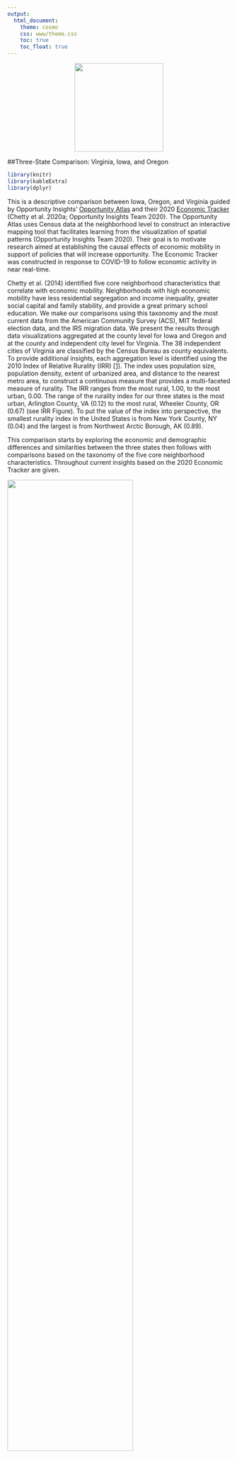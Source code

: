 ```yaml
---
output: 
  html_document:
    theme: cosmo
    css: www/theme.css
    toc: true
    toc_float: true
---
```

<center>
<a href = https://datascienceforthepublicgood.com/economic-mobility>
<img src="www/AEMLogoGatesColorsBlack-11.png" width="200">
</a>
</center>

##Three-State Comparison: Virginia, Iowa, and Oregon

```r
library(knitr)
library(kableExtra)
library(dplyr)
```


This is a descriptive comparison between Iowa, Oregon, and Virginia guided by Opportunity Insights’ [Opportunity Atlas](https://opportunityatlas.org/) and their 2020 [Economic Tracker](https://tracktherecovery.org/) (Chetty et al. 2020a; Opportunity Insights Team 2020). The Opportunity Atlas uses Census data at the neighborhood level to construct an interactive mapping tool that facilitates learning from the visualization of spatial patterns (Opportunity Insights Team 2020). Their goal is to motivate research aimed at establishing the causal effects of economic mobility in support of policies that will increase opportunity. The Economic Tracker was constructed in response to COVID-19 to follow economic activity in near real-time.

Chetty et al. (2014) identified five core neighborhood characteristics that correlate with economic mobility. Neighborhoods with high economic mobility have less residential segregation and income inequality, greater social capital and family stability, and provide a great primary school education. We make our comparisons using this taxonomy and the most current data from the American Community Survey (ACS), MIT federal election data, and the IRS migration data. We present the results through data visualizations aggregated at the county level for Iowa and Oregon and at the county and independent city level for Virginia. The 38 independent cities of Virginia are classified by the Census Bureau as county equivalents. To provide additional insights, each aggregation level is identified using the 2010 Index of Relative Rurality (IRR) <span id="ref1a">[[1]](#ref1)</span>. The index uses population size, population density, extent of urbanized area, and distance to the nearest metro area, to construct a continuous measure that provides a multi-faceted measure of rurality. The IRR ranges from the most rural, 1.00, to the most urban, 0.00. The range of the rurality index for our three states is the most urban, Arlington County, VA (0.12) to the most rural, Wheeler County, OR (0.67) (see IRR Figure). To put the value of the index into perspective, the smallest rurality index in the United States is from New York County, NY (0.04) and the largest is from Northwest Arctic Borough, AK (0.89).

This comparison starts by exploring the economic and demographic differences and similarities between the three states then follows with comparisons based on the taxonomy of the five core neighborhood characteristics. Throughout current insights based on the 2020 Economic Tracker are given.

<div align="center">
![](www/fig1_copy.png){ width=75% }
</div>

### Economic Comparison

Despite the obvious geographic differences between the three states – two are coastal, one in the east the other in the west, and one in the middle – Iowa, Oregon, and Virginia provide very different avenues of opportunity for their residents. The three states have very different economies and therefore somewhat distinct avenues for economic mobility. While Iowa’s economy is often assumed to be mostly agricultural, Iowa’s most prominent industries are manufacturing, healthcare, retail, and education (Statistical Atlas 2020a). In 2010, Iowa was considered to be one of the most friendly states to do business in (CNBC 2010), but the state has seen significant declines over the past decade - driven by a depleting workforce (see Migration Figure), a “brain drain” of young college-educated residents (Carr and Kefalas 2009), and a higher cost of doing business (CNBC 2019). Today Iowa’s manufacturing sector consists mainly of processed foods from Heinz, General Mills, Quaker Oats, Tyson Foods, and ConAgra Foods. The state industrial outputs include machinery, electric equipment, chemical products, publishing, and primary metals. Traditionally Iowa also has a rich business sector, including companies that focus on finance, insurance, healthcare, and energy like wind and ethanol. This diverse economy likely explains why Iowa fared so well in most of the [Opportunity Atlas](https://www.opportunityatlas.org/) assessments from 2010 data (Chetty et al. 2014, Opportunity Insights Team 2020). Iowa children who grew up in low income households (lower quartile), had more adults living in Iowa in 2014-2015 with incomes in the higher quintile than their counterparts in Oregon and Virginia. 

Unlike Iowa, Virginia has maintained its reputation as a friendly business state over the past decade (CNBC 2019). However, when we look more closely, Virginia is really a story of two states. On the one hand, northeastern Virginia is a center of government, healthcare, finance, and tech (Statistical Atlas 2020c). Virginia has the highest defense spending of any state per capita and contains about 170,000 government jobs, including federal agencies like the National Science Foundation, Central Intelligence Agency, and Department of Defense (Maciag 2017). Northeast Virginia is also seen by many as an emerging “Silicon Valley of the East” (Gregg 2018), largely because of its proximity to Washington D.C. and major infrastructural advantages; in fact, some officials suggest that the majority of the internet runs through northern Virginia (Bacque 2019; Malecki 2002). On the other hand, southwest Virginia has historical roots in a number of declining industries, including agriculture, manufacturing, coal mining, and railroads. While Virginia has roughly 334,000 ag jobs linked to tobacco, apples, grapes, peanuts, tomatoes, turkeys and broilers (Rephann 2017), this industry has waned in recent years. Moreover, many of the major cities in Virginia, including Blacksburg, Roanoke, Lynchburg, Richmond, and Norfolk have extremely low rates of economic mobility (see [The Opportunity Atlas](https://www.opportunityatlas.org/)), as these cities have become increasingly dependent on educational institutions and the service industry for jobs. Despite the state being attractive to top businesses, Virginia is the worst state for workers’ rights <span id="ref2a">[[2]](#ref2)</span> – suggesting that growing income inequality is a chasm mostly affecting the Virginian working class.

While Oregon’s economy was traditionally based on agriculture and forestry, the state has also shifted more toward manufacturing, service, and technology (Statistical Atlas 2020b). Today Oregon’s agricultural industry is predicated on blueberries, almonds, hazelnuts, wine/grapes, cattle, dairy, sheep, poultry, fishing, as well as the timber and forestry industry (Oregon AIC 2020). Despite this industry declining over the past two decades (Oregon Employment Department 2019), it does not seem that the areas with the lowest economic mobility directly coincide with the areas impacted hardest by loss of private sector jobs in timber (Opportunity Insights Team 2020). This is likely due to the state becoming more economically diverse over the past 20 years. For example, Oregon is also known for tourism (mainly in Portland), tech (i.e. Silicon Forest), healthcare (e.g. Cambia and Kaiser) as well as being home to corporate headquarters for several major clothing, steel, and manufacturing companies. Importantly, Oregon has no sales tax, has low corporate taxes, and relies mostly on personal income - making it more appealing to several high-profile businesses (Oregon.gov 2020). As a result of these factors, Oregon has seen the sixth most economic growth of all states since 2001 (Hauser and Ordonez 2019).

### Demographic Comparison

Of the three states, Virginia has the largest population, 8,535,539 and the smallest total area, 42,774.93 square miles. Virginia’s population has grown 6.7 percent from 2010; Oregon has had the largest population increase from 2010, 10.1 percent, and Iowa the smallest 3.6 percent.

```r
table1 <- data.frame(State = c("Iowa", "Oregon", "Virginia"), 
                     `Population 2010`= c("3,046,871", "3,831,079", "8,001,049"), 
                     `Population 2019` = c("3,155,070", "4,217,737", "8,535,519"), 
                     `Total Area Sq. Miles` = c("56,272.81", "98,378.54", "42,774.93"))

knitr::kable(table1, caption = "TABLE 1: Population Change 2010 to 2019", 
             col.names = c("State", "Population 2010", "Population 2019", "Total Area Sq. Miles")) %>%
    kable_styling(bootstrap_options = c("striped", "hover"), full_width = F, position = "center") %>%
   footnote(general = "Census Quick Fact https://www.census.gov/quickfacts/fact/table/IA,VA,OR/RHI12521",
           general_title = "",
           footnote_as_chunk = T
           )
  

```


With regard to changes in the age distribution from 2010 to 2019, the age groups with the largest increase (65 to 74 years) and loss (45 to 54 years) are the same for the three states: Iowa +33.78 percent / -20.83 percent, Oregon +46.05 percent / -14.18 percent, and Virginia +37.68 percent / -15.23 percent (1-YR ACS Estimates Table CP05).

These changes can be summarized with the dependency ratio, the ratio of the dependent age population, young (0-17) and old (≥65), to the working age population (18 to 64). The dependency ratio captures the relation between the number of people who aren’t of working age and the number of people who are; the relation between the number of people who pay little or no taxes and the people who pay taxes. The higher the ratio, the greater the burden of support on working people and governments to support the infrastructure that serves the young and the elderly. Low dependency ratios, under appropriate conditions, could promote economic growth.  High dependency ratios may translate into increasing government expenditures towards education, healthcare, and pensions. 

The age dependency ratio can be partitioned into a child dependency ratio and an old-age dependency ratio. The trend in the U.S. since 2000 has been a decrease in the child dependency ratio and an increase in the old-age ratio, this is also seen across the three states.

```r
table2 <- data.frame(State = c(rep("Iowa", 3), rep("Oregon", 3), rep("Virginia", 3), rep("United States", 3)), 
              `Dependency Ratio` = rep(c("Child", "Old-age", "Age=Child+Old-age"),4),
              `2000` = c(41.8, 24.8, 66.6, 39.6, 20.5, 60.1, 38.2, 17.4, 55.6, 41.5, 20.1, 61.6),
              `2010` = c(39.2, 24.2, 63.4, 36.1, 21.2, 57.3, 36.3, 18.3, 54.6, 38.7, 20.3, 59.0),
              `2018` = c(38.6, 27.2, 65.8, 34.3, 27.0, 61.3, 35.1, 23.1, 58.2, 36.8, 24.6, 61.4)

              )

knitr::kable(table2, caption = "TABLE 2: Age, Child, and Old-age Dependency Ratios over Time by State and United States", 
             col.names = c("State", "Dependency Ratio", "2000", "2010", "2018")) %>%
    kable_styling(bootstrap_options = c("striped", "hover"), full_width = F, position = "center") %>%
    collapse_rows(columns = 1, valign = "top") %>%
   footnote(general = "5-YR ACS 2018 Table S0101: https://data.census.gov/cedsci",
           general_title = "",
           footnote_as_chunk = T
           )
```

Box plots display both ratios by county/city where the IRR is also plotted to evaluate rurality trends. The majority of county/city old-age dependency ratios for the three states is higher than the U.S. rate (dashed horizontal line). The rate in Virginia is lower in more urban counties/cities an indication of a larger working-class population (olive filled circles). Across all three states the old-age dependency ratios in the upper quartile are located in more rural areas. The child dependency ratios are higher than the old-age ratios in all three states and indication there are more children than dependents; but where the difference was approximately two-fold in 2000 it is now less than one and a half. In Virginia the child dependency ratio is lower in more rural areas but this is does not appear to be the case in Iowa and Oregon.

<div align="center">
![](www/fig23.jpeg){ width=75% }
</div>

### Core Neighborhood Characteristics
This section explores some of the neighborhood characteristics identified in Chetty et al. (2014) that impact economic mobility: residential segregation, income inequality, social capital, family stability, and primary school education.

### Income Inequality 
To understand inequality, scholars typically account for disparities in both income and wealth. Income corresponds to the flow of resources such as income from one’s labor. In contrast, wealth refers to the stock of existing economic resources one has access to including land, capital, company shares, and inheritances (Saez 2017). While both, income and wealth, disparities have increased on the national level since the 1970s (Pew 2019; Saez and Zucman 2016), our main focus here is income inequality. Nationally, the average American’s income has increased between the median and 90th percentile of earners, but wages have stagnated for those in the bottom 50 percent (Piketty et al. 2017). While the US has the highest levels of income inequality among G7 countries, there are also a number of geographic and sociodemographic factors that contribute more strongly to existing disparities across various regions of the US (Manduca 2019; Pew 2019). 

Income inequality has increased in Iowa, Oregon, and Virginia over the past decade. From 2010 to 2018, the Gini coefficient increased 3.5 percent in Iowa (0.427 to 0.442), 3.4 percent in Oregon (0.446 to 0.461), and 2.4 percent in Virginia (0.457 to 0.468). While Iowa was still one of the six most equitable states in 2018, Virginia is ranked 23rd and Oregon is ranked 30th – neither of which have changed much from 2010. The Gini Figure shows, that most counties and cities that have a statistically significant (p-value < 0.10) change in income inequality from 2010 to 2018 are experiencing greater inequality. In Virginia, the counties with the highest levels of inequality are Dickenson (0.580), Charles City (0.545), Richmond City (0.538), Radford City (0.524), Williamsburg City (0.518) and Charlottesville City (0.517). The counties with the greatest income inequality in Iowa are Appanoose (0.513), Jefferson (0.502), Johnson (0.493), Crawford (0.488), and Emmet (0.474) and in Oregon the counties are Marion (0.431), Jackson (0.466), Grant (0.429) Jefferson (0.413), and Clackamas (0.446). 

<div align="center">
![](www/fig4_copy.png)
</div>

This growth in inequality is at least in part due to the resonating effects of deindustrialization, which moved rural manufacturing jobs to overseas locations – shifting most remaining jobs to the service sector and leaving millions without work altogether (Alderson 1999; Kollmeyer 2009). As a result, rural areas have experienced “brain drain” where highly-educated youth now leave to live near major metropolitan areas to work in the tech and knowledge sectors (Carr and Kefalas 2009; Moretti 2012). This geographic divergence in access to resources shapes social and political cohesion across the country, as residents see themselves as having less and less in common with each other (Beramendi 2012). Moreover, low wages have had a disproportionate impact on racial and ethnic minorities (Akee et al. 2020; Chetty et al. 2020; Manduca 2018), inhibiting historically marginalized, especially Black, communities’ capacity to accrue wealth over the course of the 20th century (Rothstein 2018: 153-176; Chetty et al. 2020; Manduca 2018).

<div align="center">
![](www/fig5_copy.png){ width=75% }

![](www/fig6.png){ width=70% }
</div>

Not only does Virginia have the largest number of counties/cities moving toward greater income inequality, they are the only one of the three states with counties/cities in persistent poverty. As defined by the Congressional Research Service (CRS) <span id="ref3a">[[3]](#ref3)</span>, persistent poverty exists in “…counties that have had poverty rates of 20 percent or more for the past 30 years, as measured by the 1980, 1990, and 2000 decennial censuses.”  In 2019, the CRS updated their persistent poverty estimates using the poverty rates from the 1990 and 2000 census and the poverty rates from the Small Area Income and Poverty Estimates program. Five counties in southwestern Virginia, Buchanan, Dickenson, Lee, Montgomery, and Wise have experienced poverty rates between 20.0 and 28.7 percent since 1990. These are also counties that have seen high rates of negative migration due to a loss of jobs in the energy sector (see Migration Figure) and are projected to lose an additional 17,942 <span id="ref4a">[[4]](#ref4)</span> people through 2029. There are also seven independent cities Charlottesville, Franklin, Harrisonburg, Norton, Petersburg, Radford, and Richmond that have been in persistent poverty since 1990; in contrast, these areas are located in north and south-central Virginia. Like Virginia’s persistent poverty counties these independent cities are all experiencing high levels of out-migration.

COVID-19 is pushing income inequality even further. Since January 15th, 2020, employment rates among low wage workers in the lower quartile decreased by 10.9 percent in Iowa, 14.7 percent in Virginia, and 28.3 percent in Oregon. In contrast, employment rates among workers in the upper quartile increased by 5 percent in Iowa, and are only down 0.1 percent in Virginia and 2.1 percent in Oregon. (as of August 1st, 2020 [Economic Tracker](https://www.tracktherecovery.org/)). One of the key findings from the Opportunity Insights Economic Tracker is that the reduction in spending in the highest rent ZIP codes has led to nearly a 70 percent reduction in jobs among low wage workers compared to just a 30 percent reduction in the lowest rent ZIP codes.

### Segregation
Segregation refers to the systematic separation of people from different racial groups and socio-economic backgrounds into different neighborhoods (Glotzer 2020; Rothstein 2018; Taylor 2019). While racial segregation in the U.S. originated with Jim Crow laws implemented in the South, the practice spread to the rest of the U.S. via both local and federal policies as African Americans fled the South during the Great Migration of 1910-1970 (Galka 2016; Rothstein 2018). For example, [redlining](https://dsl.richmond.edu/panorama/redlining/#loc=5/39.1/-94.58), racially restrictive covenants, [urban renewal](https://dsl.richmond.edu/panorama/renewal/#view=0/0/1&viz=cartogram), economic disinvestment of inner cities, and [gentrification](https://www.urbandisplacement.org/map/pdx) have all impacted where communities of color have been able to live and work throughout the 20th century (Charles 2003; Glotzer 2020; Massey and Denton 1993; Rothstein 2018; Taylor 2019). More recently, highly segregated neighborhoods have led to new forms of capital investment that displace communities under the guise of gentrification, which disproportionately impacts people of color in major cities around the country (Lees et al. 2007), including [Portland, OR](https://www.urbandisplacement.org/map/pdx), [Richmond, VA](https://ncrc.org/gentrification-richmondva/), and [Des Moines, IA](https://storymaps.arcgis.com/stories/12a4f079ce494fbfabb1e77207ea0701). 

While some scholarly models do suggest that most Asian, Hispanic, and Black residents are willing to integrate into the same neighborhoods, a number of individual and structural factors reinforce the structure of racially segregated neighborhoods across the country (Charles 2003). In turn, segregation hinders economic mobility, especially for Black residents, because the most intensely segregated areas also tend to have higher levels of concentrated poverty, leading to higher rates of joblessness, out-of-wedlock births, school dropouts, crime, lower wages, and poorer health outcomes (Cutler & Glaeser 1997; Jargowsky 1996; Krivo & Peterson 1996; Massey & Denton 1993; Williams and Collins 2017; Wilson 1987). 

<div align="center">
![](www/fig7.png){ width=75% }
</div>

As a result of these historical factors, most major cities in the US, including in Iowa, Oregon, and Virginia, are segregated in some form today (see Cable 2013). Iowa and Oregon have relatively similar histories in terms of racial segregation. Although slavery was never legal in either state, both Iowa and Oregon are predominantly white (91 and 87 percent White respectively) and have only seen a 2-3 percent increase in their Black populations since 1900. While racial exclusion laws were repealed over 150 years ago in Iowa and nearly 100 years ago in Oregon, redlining and restrictive covenants blocked Black occupants from inhabiting in both states throughout much of the mid-to-late-20th century (Chennault et al. 2019; Landeck 2019; Mapping Inequality 2018; Smith 2018). Over the past decade, Oregon and Iowa have become slightly more diverse; both have seen a marginal rise in the number of Hispanic and Black residents from 2010 to 2018. 

Crawford, Buena Vista and Marshall are counties with the largest shifts in the proportion of non-white population, where the large increase is predominantly explained by the Hispanic population.  For instance, the Hispanic population in Marshalltown, went from a 12.6% in 2000 up to 29.9% in 2018, Denison city from 17.4% to 48.0% and Storm Lake city from 21.0% to 37.8% in the same period. The increase in the Hispanic population is a results of jobs in the largest meat packing plants in Iowa, run by Tyson Foods in Crawford and Buena Vista, and JBS Swift in Marshall. Wheeler and Morrow counties in Oregon experienced the largest changes in proportion of White-only population. The proportion of Hispanic population in the counties increased from almost 0 to 10% and from 30 to 36%, respectively between 2010 and 2018.  Agriculture and timber industries may have attracted workers into these areas.  Finally, Virginia experienced more changes in racial composition, that is, less proportion of Whites; with the largest changes in Emporia city (-9.7%), Manassas (-9.1%), Manassas Park (-9.5%), Colonial Heights, Loudoun (-7.4%), etc. Almost all the changes in population are explained by increases in Hispanics, except in Emporia city which had predominantly more Blacks and African Americans (+7.2%) and Loudoun with more Asian population (+3.8%).

```r
table3 <- data.frame(State = c("Iowa", "Oregon", "Virginia"), 
              PerHispanicorLatino10 = c(4.5, 11.2, 7.3),
              PerHispanicorLatino18 = c(5.8, 12.8, 9.2), 
              PerBlackorAfricanAmerican10 = c(2.7, 1.8, 19.5),
              PerBlackorAfricanAmerican18 = c(3.5, 1.9, 19.2)
              )

knitr::kable(table3, caption = "TABLE 3: Percentage of Black/African American and Hispanic/Latino Over Time by State", 
             col.names = c("State", "2010", "2018", "2010", "2018")) %>%
    kable_styling(bootstrap_options = c("striped", "hover"), full_width = F, position = "center") %>%
  add_header_above(c(" ", "Percentage Hispanic or Latino" = 2, "Percentage Black or African American" = 2)) %>%
  footnote(general = "5-YR ACS 2010 and 2018 Tables DP05 and B03001: https://data.census.gov/cedsci/",
           general_title = "",
           footnote_as_chunk = T
           )
```

In contrast, Virginia’s proximity to the South and its historical role in the Transatlantic Slave Trade means that the state has historically had a higher number of Black residents (Kendi 2017). While Black residents still make up about 19.2 percent of the Virginian population today, U.S. Census records indicate that there has been a ~16 percent decrease in the Black population since 1900. 

In our analyses, we looked at segregation using two indicators at the county level (see Figures), the fraction of non-Hispanic white residents and fraction of residents who commute more than 15 minutes. The figures show that Virginia is dramatically different than the other two states. Only a few counties in Iowa and Oregon have rates of non-Hispanic white residents below 0.75. This means, on average,  residents in these states are very unlikely to come in contact with other racial or ethnic groups. In contrast, Virginians are much less segregated. When we examined travel times, we see that Virginians typically have longer commute times than Iowans and Oregonians. While Iowa and Oregon are more rural, which could theoretically translate to traveling farther to go to work, only about half of residents travel more than 15 minutes to work. As results from our other dashboards show, Iowans with longer commutes tend to be clustered around the suburbs of Waterloo, Cedar Rapids, Iowa City, and Des Moines.

<div align="center">
![](www/fig8.png){ width=75% }
</div>

As mentioned previously, the Opportunity Insights [Economic Tracker](https://www.tracktherecovery.org/) established that high rent ZIP codes have had the highest percentage of low-income job losses (Opportunity Insights 2020). COVID-19 has made evident another consequence of income segregation - high rent ZIP codes have the high-income workers who are more likely to have jobs along with internet access that allow them to work from home. They may also have the income to have food and other necessities delivered, thus avoid the local business establishments that employ retail and service workers. 

### Family Structure

Family structure has long been a focal point of economic and sociological literature. Despite most Americans not thinking that family structure matters in today’s society (Thomas 2020), the combination of single-parent households, declining marriage rates, and rising divorce rates have recently been shown to thwart upward economic mobility (Chetty et al. 2014) and to increase downward mobility (Bloome 2017). Conceptually, family structure is complicated to measure and interpret, as families with different economic, racial, or cultural backgrounds have increasingly deviated from the nuclear structure that was prevalent in the U.S. for much of the 20th century (Cancian and Haskins 2014; Pew Research 2020). Today, single-parent households are more common because of high, albeit declining (Kennedy and Ruggles 2014), marriage and divorce rates (U.S. Census 2020), millennial parents being more willing to raise children out of wedlock (Barroso et al. 2020), and due to an increase in cohabitation – when partners live together without being married (Manning 2015). While these trends are general indicators that women have gained more autonomy in the marketplace, the lack of a joint-income and caretaker support can thwart economic opportunities and hinder the accumulation of wealth, leading to worse long-term outcomes for children and their parents (Amato 2000; Chetty et al. 2014; Hao 1996). These obstacles disproportionately effect different groups throughout the U.S. (e.g. Bloome 2014). Generally, Black families are much less likely to marry than other racial or ethnic groups (Barroso et al. 2020) but are also more likely to be negatively impacted by mass incarceration (Chung and Hepburn 2018; Western and Wildeman 2009) as well as the death of an immediately family member (Umberson et al. 2017). Immigration can also play a significant role in shaping family structure (Glick 2010), including due to the threat of deportation and precarious work conditions. Moreover, same-sex marriage was not legal prior to 2015, meaning that LGBTQ communities were not afforded the same legal and economic advantages as heterosexual families. Finally, those with less than a high school education are most likely to live in a single-parent household (Barroso et al. 2020). 

<div align="center">
![](www/fig9.png){ width=75% }
</div>

When looking at the comparisons between the three states, we see that Iowa has a slightly lower rate of children growing up in single-parent households. While Oregon and Virginia have similar averages on this outcome, Virginia has a much wider range with several counties having a majority of children growing up in single-parent households. Today, Virginia and Oregon have slightly higher marriage rates than Iowa - all of which come close to the national average (US Census Bureau 2020). On the other hand, Oregon has a much higher divorce rate than Iowa or Virginia, largely because the latter two states have seen significant declines in divorce rates over the past decades (US Census Bureau 2020). 

### K-12 School Systems
Chetty et al. (2014) also found that K-12 school systems, as measured using high school graduation rates and standardized test scores, influences economic mobility. In general, sociological and economic literature show that high-income parents are more likely than low-income students to raise highly educated children and that more highly-educated children tend to earn more income as adults (see Lareau 2011). Unfortunately, the disparity between these groups have become increasingly more inequitable in recent decades (Belley and Lochner 2007; Bloome et al. 2018; Ziol-Guest and Lee 2016). Yet, these patterns don’t just emerge at the individual level; they are embedded in broader social structures that re-produce inequality based on racial or economic background. Past work has found low income as well as Black and Hispanic students do worse on ACT and SAT tests relative to White and Asian students, but these studies suggest that standardized test scores are also less predictive for these groups (Mattern et al. 2016; Perry 2019). While similar inequities exist for high school graduation rates based on race and social class, these disparities have been declining over the past 15 years, especially for Black students (Geiger 2018; Ziol-Guest and Lee 2016). Past work has found low income as well as Black and Hispanic students do worse on ACT and SAT tests relative to  and Asian students, but these studies suggest that standardized test scores are also less predictive for these groups (Mattern et al. 2016; Perry 2019). While similar inequities exist for high school graduation rates based on race and social class, these disparities have been declining over the past 15 years, especially for Black students (Pew 2018). 

<div align="center">
![](www/fig10.png){ width=75% }
</div>

When we look at high school graduation rates across the three states, we see that Virginia has the highest totals followed closely by Iowa and more distantly by Oregon. Here, it seems that highly rural areas are more likely to pull the mean graduation rate down in Iowa and Oregon, suggesting that students in those areas may not see the value in finishing high school or getting a college degree. When comparing states on ACT test scores, Virginia (ranked 11th) is also markedly higher than Iowa (ranked 22nd) and Oregon (ranked 26th) (Kapelke-Dale 2020). On the other hand, Iowa ranks much higher (3rd) than Oregon (25th) or Virginia (27th) on SAT scores (World Population Review 2020). While the other factors generally align with economic mobility outcomes at the state level, trends in K-12 education seem to have changed quite a bit since 2010. 

When we look at high school graduation rates across the three states, we see that Virginia has the highest totals followed closely by Iowa and more distantly by Oregon. Here, it seems that highly rural areas are more likely to pull the mean graduation rate down in Iowa and Oregon, suggesting that students in those areas may not see the value in finishing high school or getting a college degree. When comparing states on ACT test scores, Virginia (ranked 11th) is also markedly higher than Iowa (ranked 22nd) and Oregon (ranked 26th) (Kapelke-Dale 2020). On the other hand, Iowa ranks much higher (3rd) than Oregon (25th) or Virginia (27th) on SAT scores (World Population Review 2020). While the other factors generally align with economic mobility outcomes at the state level, trends in K-12 education seem to have changed quite a bit since 2010. 

According to Opportunity Insights’ [Economic Tracker](https://www.tracktherecovery.org/) (Chetty et al. 2020), trends in total student progress in online math coursework are very different between the three states: 72 percent of the counties in Oregon use the curriculum, 52% in Iowa, and only 11 percent in Virginia. Unfortunately, any inferences are confounded by the fact data are limited to schools that use the hands-on instructional and digital learning curriculum from the nonprofit institution Zearn. In Oregon, the progress for all income levels is positive with an overall progress of 40.6 percent and even higher progress for low income students, 50.1 percent. For Iowa there is no progress in any income group, the total progress in online math coursework decreased by 47.9 percent.

### Social Capital

Social capital refers to how effective social groups function as a result of their shared sense of identity, group norms, values, trust, and cooperation. Social capital often includes both tangible (e.g. access to shared space, private property) and intangible (e.g. people, shared beliefs) assets that communities share to engage in collective action. One way to think about social capital is the number of other community members one is linked to in their social network (e.g. Borgatti et al. 1998). Alternatively, Putnam (2000) conceptualizes social capital as engagement social intercourse such as voting, serving on local committees, and working with political parties.  

<div align="center">
![](www/fig11.png){ width=75% }
</div>

While there are longstanding debates about the best ways to measure social capital (Grootaert and Bastelar 2002), Chetty et al. (2014) used a social capital index and religious affiliation to explore social capital in communities. Here, we use voter participation rates in the 2016 election. While participation in elections decreased by several points from the 2008 presidential election in Iowa (70.2 percent), Oregon (67.6 percent), and Virginia (68.7 percent), each state still had higher than average voter turnout in the 2016 presidential election with 63.4 percent of Iowans, 66.3 percent for Oregonians, and 68.2 percent for Virginians heading to the polls. As the figure shows, the range of voter turnout is much wider in Virginia than in Oregon and Iowa. Previous work has also shown that Iowa has more civic engagement on other outcomes as well. When analyzing various county level outcomes for social capital, Rupasingha and Goetz (2006) show that Iowa has the highest number of organizations per 1000 people (1.92) with Virginia (1.43) and Oregon (1.24) much lower on the list. Additionally, Iowa’s 2010 Census response rate (0.78) was higher than both Virginia (0.77) and Oregon (0.72). These differences may be shaped by a number of factors, including Iowa’s prominent position as an early caucus and perpetual swing state or that rural areas have generally done better in cultivating shared social capital among those that remain in the state. However, this may also be explained, at least in part, by the fact that Iowa has more older voters who tend to turn out at higher rates than younger people (File 2014). 



### Footnotes 

<div id = "ref1">[[1]](#ref1a) Waldorf, Brigitte, and Ayoung Kim. 2015. "Defining and Measuring Rurality in the US: From Typologies to Continuous Indices." Commissioned paper prepared for the National Academies of Sciences Workshop on Rationalizing Rural Classifications, April 2015, Washington, D.C. https://sites.nationalacademies.org/cs/groups/dbassesite/documents/webpage/dbasse_168031.pdf.
</div>

<div id = "ref2">[[2]](#ref2a) OXFAM The Best States to Work Index: A Guide to Labor Policies in the United States (2019) https://s3.amazonaws.com/oxfam-us/www/static/media/files/Best_States_to_Work_Index.pdf </div>

<div id = "ref3">[[3]](#ref3a) Congressional Research Service Report on The 10-20-30 Provision: Defining Persistent Poverty Counties (2019) https://fas.org/sgp/crs/misc/R45100.pdf
</div>

<div id = "ref4">[[4]](#ref4a) Virginia Growth and Opportunity Region One Growth and Diversification Plan (August 2019) https://govirginia.org/regions/one/
</div>

### References 

Akee, R., Jones, M. R., & Porter, S. R. (2019). Race matters: Income shares, income inequality, and income mobility for all US races. Demography, 56(3), 999-1021.

Alderson, A. S. (1999). Explaining deindustrialization: Globalization, failure, or success? American Sociological Review, 701-721. 

Bacque, P. (2019). Virginia power certifies West Creek as potential data center cite. Richmond Times-Dispatch. https://richmond.com/business/economy/va-power-certifies-west-creek-as-potential-data-center-site/article_f2d98326-32c9-52d1-8ecc-2f3416de0542.html 

Barroso, A., Parker, K., & Bennett, J. (2020). As Millennials Near 40, They’re Nearly Approaching Family Life Differently Than Previous Generations. Pew Research Center. https://www.pewsocialtrends.org/2020/05/27/as-millennials-near-40-theyre-approaching-family-life-differently-than-previous-generations/ 

Belley, P., & Lochner, L. (2007). The changing role of family income and ability in determining educational achievement. Journal of Human Capital, 1(1), 37-89. 

Beramendi, P. (2012). The Political Geography of Inequality: Regions and Redistribution. Cambridge University Press: Cambridge, UK. 

Bloome, D. (2014). Racial inequality trends and the intergenerational persistence of income and family structure. American Sociological Review, 79(6), 1196-1225.

Bloome, D. (2017). Childhood family structure and intergenerational income mobility in the United States. Demography, 54(2), 541-569. 

Bloome, D., Dyer, S., & Zhou, X. (2018). Educational inequality, educational expansion, and intergenerational income persistence in the United States. American Sociological Review, 83(6), 1215-1253. 

Borgatti, S. P., Jones, C., & Everett, M. G. (1998). Network measures of social capital. Connections, 21(2), 27-36.

Cable, D. (2013). The Racial Dot Map. University of Virginia Demographics Research Group. https://demographics.coopercenter.org/racial-dot-map

Cancian, M., & Haskins, R. (2014). Changes in family composition: Implications for income, poverty, and public policy. The ANNALS of the American Academy of Political and Social Science, 654(1), 31-47. 

Carr, P. J., & Kefalas, M. J. (2009). Hollowing Out the Middle: The Rural Brain Drain and What it Means for America. Beacon Press: Boston, MA.

Charles, C. Z. (2003). The dynamics of racial residential segregation. Annual Review of Sociology, 29(1), 167-207.

Chennault, C., Klavitter, L., & Sutton, L. (2019). Visceral Encounters: A Political Ecology of Urban Land, Food, and Housing in Dubuque, Iowa. Social Sciences, 8(4), 122.

Chetty, R., Hendren, N., Jones, M. R., & Porter, S. R. (2020a). Race and economic opportunity in the United States: An intergenerational perspective. The Quarterly Journal of Economics, 135(2), 711-783. 

Chetty, R., Friedman, J., Hendren, N., Stener, M., and Opportunity Insights Team. (2020b). Opportunity Insights Economic Tracker. https://tracktherecovery.org/

Chetty, R., Hendren, N., Kline, P., & Saez, E. (2014). Where is the land of opportunity? The geography of intergenerational mobility in the United States. The Quarterly Journal of Economics, 129(4), 1553-1623.

Chung, P. H., & Hepburn, P. (2018). Mass imprisonment and the extended family. Sociological Science, 5, 335-360.

CNBC. (2010). America’s Top States for Business – A CNBC Special Report: Overall Rankings – 2010. https://web.archive.org/web/20111226183123/http:/www.cnbc.com/id/37516043 

CNBC. (2019). America’s Top States for Business in 2019. https://www.cnbc.com/2019/07/10/americas-top-states-for-business-2019.html 

Cutler, D. M., & Glaeser, E. L. (1997). Are ghettos good or bad? The Quarterly Journal of Economics, 112(3), 827-872. 

File, R. (2014). Young-Adult Coting: An Analysis of Presidential Elections, 1964-2012. Current
Population Survey Reports, P20-572. United States Census Bureau. Washington, DC.

Galka, M. (2016). Visualizing the Great Migration – The Most Under-Reported Story of the 20th Century. Metrocosm. http://metrocosm.com/great-migration-visualization/ 

Geiger, A. (2018). 6 facts about America’s students. Pew Research Center. https://www.pewresearch.org/fact-tank/2018/09/07/6-facts-about-americas-students/ 

Glick, J. E. (2010). Connecting complex processes: A decade of research on immigrant families. Journal of Marriage and Family, 72(3), 498-515.

Glotzer, P. (2020). How the Suburbs Were Segregated: Developers and the Business of Exclusionary Housing, 1890–1960. Columbia University Press: New York, NY. 

Gregg, A. (2018). Silicon Valley Alternative. The Washington Post. https://www.washingtonpost.com/news/business/wp/2018/06/22/feature/forget-silicon-valley-the-dulles-tech-corridor-is-cultivating-companies-that-break-the-mold/

Grootaert, C., & Van Bastelar, T. (Eds.). (2002). Understanding and Measuring Social Capital: A Multi-Disciplinary Tool for Practitioners. The World Bank.

Hauser, D. & Ordonez, J. Oregon enjoys strong economic growth. Oregon Center for Public Policy. https://www.ocpp.org/2019/04/18/SWO-strong-economic-growth/ 

Hao, L. (1996). Family structure, private transfers, and the economic well-being of families with children. Social Forces, 75(1), 269-292.

Jargowsky, P. A. (1996). Take the money and run: Economic segregation in US metropolitan areas. American Sociological Review, 984-998.

Kapelke-Dale, R. (2020). Average ACT Scores by State – 2020 Update. Magoosh. https://magoosh.com/hs/act/act-scores/2020/average-act-scores-by-state/ 

Kendi, I. X. (2017). Stamped from the Beginning: The Definitive History of Racist Ideas in America. Random House: New York, NY.

Kollmeyer, C. (2009). Explaining deindustrialization: How affluence, productivity growth, and globalization diminish manufacturing employment. American Journal of Sociology, 114(6), 1644-1674.

Krivo, L. J., & Peterson, R. D. (1996). Extremely disadvantaged neighborhoods and urban crime. Social Forces, 75(2), 619-648.

Landeck, K. (2019). The Legacy of Redlining and Segregation on Des Moines, Iowa. Doctoral Dissertation, Iowa State University. https://lib.dr.iastate.edu/cgi/viewcontent.cgi?article=1347&context=creativecomponents 

Lareau, A. (2011). Unequal Childhoods: Class, Race, and Family Life. University of California Press: Berkeley, CA.

Lees, L., Slater, T., & Wyly, E. (2013). Gentrification. Routledge: Philadelphia, PA. 

Maciag, M. (2017). Federal Employees By State. Governing: The Future of States and Localities. https://www.governing.com/gov-data/federal-employees-workforce-numbers-by-state.html

Malecki, E. J. (2002). The economic geography of the Internet’s infrastructure. Economic geography, 78(4), 399-424.

Manduca, R. (2018). Income inequality and the persistence of racial economic disparities. Sociological Science, 5, 182.

Manduca, R. A. (2019). The contribution of national income inequality to regional economic divergence. Social Forces, 98(2), 622-648.

Manning, W. D. (2015). Cohabitation and child wellbeing. The Future of Children/Center for the Future of Children, the David and Lucile Packard Foundation, 25(2), 51.

Massey, D., & Denton, N. A. (1993). American Apartheid: Segregation and the Making of the Underclass. Harvard University Press: Cambridge, MA. 

Mattern, K., Radunzel, J., & Harmstron, M. (2016). ACT Composite Score by Family Income. ACT Research & Policy. 

Moretti, E. (2012). The New Geography of Jobs. Houghton Mifflin Harcourt: Boston, MA. 

Nelson, R., Madron, J., Ayers, N., et al. (2020). Mapping Inequality: Redlining in the New Deal America. University of Richmond’s Digital Scholarship Lab. https://dsl.richmond.edu/panorama/redlining/

Opportunity Insights Team. (2020). The Opportunity Atlas. https://www.opportunityatlas.org/ 

Oregon.gov. (2020). Sales Tax. Oregon Department of Revenue. https://www.oregon.gov/dor/pages/sales-tax.aspx

Oregon Agriculture in the Classroom Foundation. (2020). Grown in Oregon. Oregon Agriculture in the Classroom Foundation. https://oregonaitc.org/resources/oregon-resources/oregon-map/ 
 
Perry, A. (2019). Students need more than an SAT adversity score, they need a boost in wealth. Brookings Institute. https://www.brookings.edu/blog/the-avenue/2019/05/17/students-need-more-than-an-sat-adversity-score-they-need-a-boost-in-wealth/ 

Piketty, T., Saez, E., & Zucman, G. (2018). Distributional national accounts: methods and estimates for the United States. The Quarterly Journal of Economics, 133(2), 553-609.

Putnam, R. D. (2000). Bowling Alone: The Collapse and Revival of American Community. Simon and Schuster: New York, NY.

Rephann, R. (2017). The Economic Impact of Virginia’s Agriculture and Forest Industries. Weldon Cooper Center for Public Service. University of Virginia. https://ceps.coopercenter.org/publications/economic-impact-virginias-agriculture-and-forest-industries 

Rooney, B. (2019). Oregon’s Forestry and Logging Industry: From Planting to Harvest. State of Oregon Employment Department. https://www.qualityinfo.org/-/oregon-s-forestry-and-logging-industry-from-planting-to-harvest

Rothstein, R. (2017). The Color of Law: A Forgotten History of How Our Government Segregated America. Liveright Publishing: New York, NY.

Rupasingha, A., Goetz, S. J., & Freshwater, D. (2006). The production of social capital in US counties. The Journal of Socio-Economics, 35(1), 83-101.

Saez, E. (2017). Income and wealth inequality: Evidence and policy implications. Contemporary Economic Policy, 35(1), 7-25.

Schaeffer, K. (2020). 6 facts about economic inequality in the U.S. Pew Research Center. https://www.pewresearch.org/fact-tank/2020/02/07/6-facts-about-economic-inequality-in-the-u-s/ 

Smith, G. (2018). “Congenial Neighbors”: Restrictive Covenants and Residential Segregation in Portland, Oregon. Oregon Historical Quarterly, 119(3), 358-364.

Statistical Atlas. (2020a). Industries in Iowa. Statistical Atlas. https://statisticalatlas.com/state/Iowa/Industries 

Statistical Atlas. (2020b). Industries in Oregon. Statistical Atlas. https://statisticalatlas.com/state/Oregon/Industries 

Statistical Atlas. (2020c). Industries in Virginia. Statistical Atlas. https://statisticalatlas.com/state/Virginia/Industries

Taylor, K. Y. (2019). Race for Profit: How Banks and the Real Estate Industry Undermined Black Homeownership. UNC Press Books. 

Thomas, D. (2020). As family structures change in U.S., a growing share of Americans say it makes no difference. Pew Research Center. https://www.pewresearch.org/fact-tank/2020/04/10/as-family-structures-change-in-u-s-a-growing-share-of-americans-say-it-makes-no-difference/ 

Umberson, D., Olson, J. S., Crosnoe, R., Liu, H., Pudrovska, T., & Donnelly, R. (2017). Death of family members as an overlooked source of racial disadvantage in the United States. Proceedings of the National Academy of Sciences, 114(5), 915-920.

U.S. Census Bureau. (2020). U.S. Marriage and Divorce Rates by State. U.S. Census Bureau. https://www.census.gov/library/visualizations/interactive/marriage-divorce-rates-by-state.html 

Western, B., & Wildeman, C. (2009). The Black family and mass incarceration. The ANNALS of the American Academy of Political and Social Science, 621(1), 221-242.

Wilson, W. J. (1987). The Truly Disadvantaged: The Inner City, the Underclass, and Public Policy. University of Chicago Press: Chicago, IL.

Williams, D. R., & Collins, C. (2017). Racial residential segregation: A fundamental cause of racial disparities in health. Public Health Reports.

World Population Review. (2020). SAT Scores by State 2020. World Population Review. https://worldpopulationreview.com/state-rankings/sat-scores-by-state 

Ziol-Guest, K. M., & Lee, K. T. (2016). Parent income–based gaps in schooling: Cross-cohort trends in the NLSYs and the PSID. AERA Open, 2(2). 



